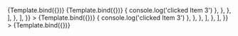 
<Meta
	title="Components/Nav/Modifiers"
	component={VvNav}
	args={defaultArgs}
	argTypes={argTypes}
/>

<Canvas>
	<Story name="Sidebar" play={defaultTest} args={{ modifiers: 'sidebar' }}>
		{Template.bind({})}
	</Story>
</Canvas>

<Canvas>
	<Story name="Aside" play={defaultTest} args={{ modifiers: 'aside' }}>
		{Template.bind({})}
	</Story>
</Canvas>

<Canvas>
	<Story
		name="Tabs"
		play={defaultTest}
		args={{
			modifiers: 'tabs',
			items: [
				{
					items: [
						{
							title: 'Item 1',
							href: 'javascript:void(0)',
						},
						{
							title: 'Item 2',
							to: 'about',
						},
						{
							title: 'Item 3',
							to: 'contacts',
							on: {
								click: () => {
									console.log('clicked Item 3')
								},
							},
						},
					],
				},
			],
		}}
	>
		{Template.bind({})}
	</Story>
</Canvas>

<Canvas>
	<Story
		name="TabsFull"
		play={defaultTest}
		args={{
			modifiers: 'tabs full',
			items: [
				{
					items: [
						{
							title: 'Item 1',
							href: 'javascript:void(0)',
						},
						{
							title: 'Item 2',
							to: 'about',
						},
						{
							title: 'Item 3',
							to: 'contacts',
							on: {
								click: () => {
									console.log('clicked Item 3')
								},
							},
						},
					],
				},
			],
		}}
	>
		{Template.bind({})}
	</Story>
</Canvas>

